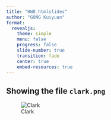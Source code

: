 ```yaml
---
title: "HW8_htmlslides"
author: "GONG Kuiyuan"
format: 
  revealjs:
    theme: simple
    menu: false
    progress: false
    slide-number: true
    transition: fade
    center: true
    embed-resources: true
---
```

## Showing the file `clark.png`

![Clark](clark.png)
